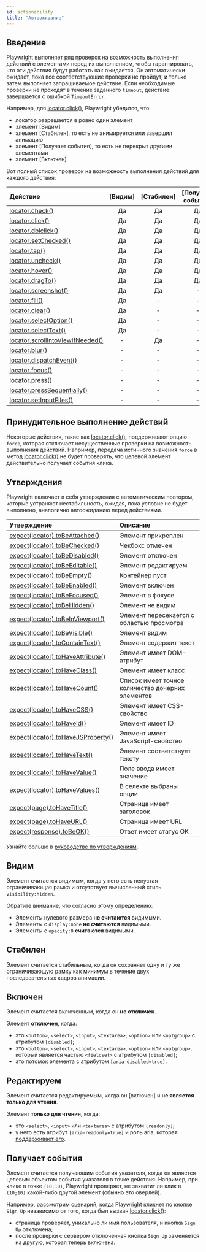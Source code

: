 ```yaml
---
id: actionability
title: "Автоожидание"
---
```


## Введение

Playwright выполняет ряд проверок на возможность выполнения действий с элементами перед их выполнением, чтобы гарантировать, что эти действия будут работать как ожидается. Он автоматически ожидает, пока все соответствующие проверки не пройдут, и только затем выполняет запрашиваемое действие. Если необходимые проверки не проходят в течение заданного `timeout`, действие завершается с ошибкой `TimeoutError`.

Например, для [locator.click()](/api/class-locator.mdx#locator-click), Playwright убедится, что:
- локатор разрешается в ровно один элемент
- элемент [Видим]
- элемент [Стабилен], то есть не анимируется или завершил анимацию
- элемент [Получает события], то есть не перекрыт другими элементами
- элемент [Включен]

Вот полный список проверок на возможность выполнения действий для каждого действия:

| Действие | [Видим] | [Стабилен] | [Получает события] | [Включен] | [Редактируем] |
| :- | :-: | :-: | :-: | :-: | :-: |
| [locator.check()](/api/class-locator.mdx#locator-check) | Да | Да | Да | Да | - |
| [locator.click()](/api/class-locator.mdx#locator-click) | Да | Да | Да | Да | - |
| [locator.dblclick()](/api/class-locator.mdx#locator-dblclick) | Да | Да | Да | Да | - |
| [locator.setChecked()](/api/class-locator.mdx#locator-set-checked) | Да | Да | Да | Да | - |
| [locator.tap()](/api/class-locator.mdx#locator-tap) | Да | Да | Да | Да | - |
| [locator.uncheck()](/api/class-locator.mdx#locator-uncheck) | Да | Да | Да | Да | - |
| [locator.hover()](/api/class-locator.mdx#locator-hover) | Да | Да | Да | - | - |
| [locator.dragTo()](/api/class-locator.mdx#locator-drag-to) | Да | Да | Да | - | - |
| [locator.screenshot()](/api/class-locator.mdx#locator-screenshot) | Да | Да | - | - | - |
| [locator.fill()](/api/class-locator.mdx#locator-fill) | Да | - | - | Да | Да |
| [locator.clear()](/api/class-locator.mdx#locator-clear) | Да | - | - | Да | Да |
| [locator.selectOption()](/api/class-locator.mdx#locator-select-option) | Да | - | - | Да | - |
| [locator.selectText()](/api/class-locator.mdx#locator-select-text) | Да | - | - | - | - |
| [locator.scrollIntoViewIfNeeded()](/api/class-locator.mdx#locator-scroll-into-view-if-needed) | - | Да | - | - | - |
| [locator.blur()](/api/class-locator.mdx#locator-blur) | - | - | - | - | - |
| [locator.dispatchEvent()](/api/class-locator.mdx#locator-dispatch-event) | - | - | - | - | - |
| [locator.focus()](/api/class-locator.mdx#locator-focus) | - | - | - | - | - |
| [locator.press()](/api/class-locator.mdx#locator-press) | - | - | - | - | - |
| [locator.pressSequentially()](/api/class-locator.mdx#locator-press-sequentially) | - | - | - | - | - |
| [locator.setInputFiles()](/api/class-locator.mdx#locator-set-input-files) | - | - | - | - | - |

## Принудительное выполнение действий

Некоторые действия, такие как [locator.click()](/api/class-locator.mdx#locator-click), поддерживают опцию `force`, которая отключает несущественные проверки на возможность выполнения действий. Например, передача истинного значения `force` в метод [locator.click()](/api/class-locator.mdx#locator-click) не будет проверять, что целевой элемент действительно получает события клика.

## Утверждения

Playwright включает в себя утверждения с автоматическим повтором, которые устраняют нестабильность, ожидая, пока условие не будет выполнено, аналогично автоожиданию перед действиями.

| Утверждение | Описание |
| :- | :- |
| [expect(locator).toBeAttached()](/api/class-locatorassertions.mdx#locator-assertions-to-be-attached) | Элемент прикреплен |
| [expect(locator).toBeChecked()](/api/class-locatorassertions.mdx#locator-assertions-to-be-checked) | Чекбокс отмечен |
| [expect(locator).toBeDisabled()](/api/class-locatorassertions.mdx#locator-assertions-to-be-disabled) | Элемент отключен |
| [expect(locator).toBeEditable()](/api/class-locatorassertions.mdx#locator-assertions-to-be-editable) | Элемент редактируем |
| [expect(locator).toBeEmpty()](/api/class-locatorassertions.mdx#locator-assertions-to-be-empty) | Контейнер пуст |
| [expect(locator).toBeEnabled()](/api/class-locatorassertions.mdx#locator-assertions-to-be-enabled) | Элемент включен |
| [expect(locator).toBeFocused()](/api/class-locatorassertions.mdx#locator-assertions-to-be-focused) | Элемент в фокусе |
| [expect(locator).toBeHidden()](/api/class-locatorassertions.mdx#locator-assertions-to-be-hidden) | Элемент не видим |
| [expect(locator).toBeInViewport()](/api/class-locatorassertions.mdx#locator-assertions-to-be-in-viewport) | Элемент пересекается с областью просмотра |
| [expect(locator).toBeVisible()](/api/class-locatorassertions.mdx#locator-assertions-to-be-visible) | Элемент видим |
| [expect(locator).toContainText()](/api/class-locatorassertions.mdx#locator-assertions-to-contain-text) | Элемент содержит текст |
| [expect(locator).toHaveAttribute()](/api/class-locatorassertions.mdx#locator-assertions-to-have-attribute) | Элемент имеет DOM-атрибут |
| [expect(locator).toHaveClass()](/api/class-locatorassertions.mdx#locator-assertions-to-have-class) | Элемент имеет класс |
| [expect(locator).toHaveCount()](/api/class-locatorassertions.mdx#locator-assertions-to-have-count) | Список имеет точное количество дочерних элементов |
| [expect(locator).toHaveCSS()](/api/class-locatorassertions.mdx#locator-assertions-to-have-css) | Элемент имеет CSS-свойство |
| [expect(locator).toHaveId()](/api/class-locatorassertions.mdx#locator-assertions-to-have-id) | Элемент имеет ID |
| [expect(locator).toHaveJSProperty()](/api/class-locatorassertions.mdx#locator-assertions-to-have-js-property) | Элемент имеет JavaScript-свойство |
| [expect(locator).toHaveText()](/api/class-locatorassertions.mdx#locator-assertions-to-have-text) | Элемент соответствует тексту |
| [expect(locator).toHaveValue()](/api/class-locatorassertions.mdx#locator-assertions-to-have-value) | Поле ввода имеет значение |
| [expect(locator).toHaveValues()](/api/class-locatorassertions.mdx#locator-assertions-to-have-values) | В селекте выбраны опции |
| [expect(page).toHaveTitle()](/api/class-pageassertions.mdx#page-assertions-to-have-title) | Страница имеет заголовок |
| [expect(page).toHaveURL()](/api/class-pageassertions.mdx#page-assertions-to-have-url) | Страница имеет URL |
| [expect(response).toBeOK()](/api/class-apiresponseassertions.mdx#api-response-assertions-to-be-ok) | Ответ имеет статус OK |

Узнайте больше в [руководстве по утверждениям](./test-assertions.mdx).

## Видим

Элемент считается видимым, когда у него есть непустая ограничивающая рамка и отсутствует вычисленный стиль `visibility:hidden`.

Обратите внимание, что согласно этому определению:
* Элементы нулевого размера **не считаются** видимыми.
* Элементы с `display:none` **не считаются** видимыми.
* Элементы с `opacity:0` **считаются** видимыми.

## Стабилен

Элемент считается стабильным, когда он сохраняет одну и ту же ограничивающую рамку как минимум в течение двух последовательных кадров анимации.

## Включен

Элемент считается включенным, когда он **не отключен**.

Элемент **отключен**, когда:
- это `<button>`, `<select>`, `<input>`, `<textarea>`, `<option>` или `<optgroup>` с атрибутом `[disabled]`;
- это `<button>`, `<select>`, `<input>`, `<textarea>`, `<option>` или `<optgroup>`, который является частью `<fieldset>` с атрибутом `[disabled]`;
- это потомок элемента с атрибутом `[aria-disabled=true]`.

## Редактируем

Элемент считается редактируемым, когда он [включен] и **не является только для чтения**.

Элемент **только для чтения**, когда:
- это `<select>`, `<input>` или `<textarea>` с атрибутом `[readonly]`;
- у него есть атрибут `[aria-readonly=true]` и роль aria, которая [поддерживает его](https://w3c.github.io/aria/#aria-readonly).

## Получает события

Элемент считается получающим события указателя, когда он является целевым объектом события указателя в точке действия. Например, при клике в точке `(10;10)`, Playwright проверяет, не захватит ли клик в `(10;10)` какой-либо другой элемент (обычно это оверлей).

Например, рассмотрим сценарий, когда Playwright кликнет по кнопке `Sign Up` независимо от того, когда был вызван [locator.click()](/api/class-locator.mdx#locator-click):
- страница проверяет, уникально ли имя пользователя, и кнопка `Sign Up` отключена;
- после проверки с сервером отключенная кнопка `Sign Up` заменяется на другую, которая теперь включена.